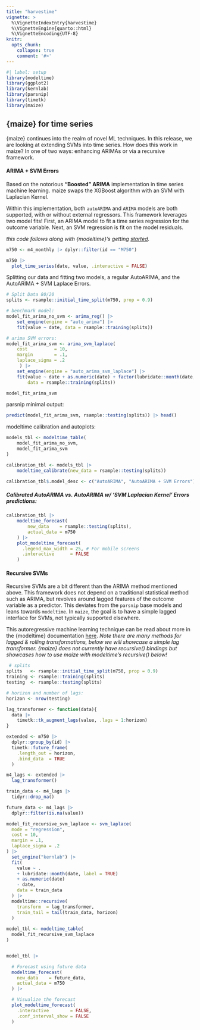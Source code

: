 ```yaml
---
title: "harvestime"
vignette: >
  %\VignetteIndexEntry{harvestime}
  %\VignetteEngine{quarto::html}
  %\VignetteEncoding{UTF-8}
knitr:
  opts_chunk:
    collapse: true
    comment: '#>'
---
```


```r
#| label: setup
library(modeltime)
library(ggplot2)
library(kernlab)
library(parsnip)
library(timetk)
library(maize)
```


## {maize} for time series

{maize} continues into the realm of novel ML techniques. In this release, we are looking at extending SVMs into time series. How does this work in maize? In one of two ways: enhancing ARIMAs or via a recursive framework. 

#### ARIMA + SVM Errors

Based on the notorious **"Boosted" ARIMA** implementation in time series machine learning. maize swaps the XGBoost algorithm with an SVM with Laplacian Kernel.   
    
Within this implementation, both `autoARIMA` and `ARIMA` models are both supported, with or without external regressors. This framework leverages two model fits! First, an ARIMA model to fit a time series regression for the outcome variable. Next, an SVM regression is fit on the model residuals. 

*this code follows along with {modeltime}'s getting [started](https://business-science.github.io/modeltime/articles/getting-started-with-modeltime.html).*

```r
m750 <- m4_monthly |> dplyr::filter(id == "M750")

m750 |>
  plot_time_series(date, value, .interactive = FALSE)
```

Splitting our data and fitting two models, a regular AutoARIMA, and the AutoARIMA  + SVM Laplace Errors.

```r
# Split Data 80/20
splits <- rsample::initial_time_split(m750, prop = 0.9)

# benchmark model:
model_fit_arima_no_svm <- arima_reg() |>
    set_engine(engine = "auto_arima") |>
    fit(value ~ date, data = rsample::training(splits))

# arima SVM errors:
model_fit_arima_svm <- arima_svm_laplace(
    cost          = 10,
    margin        = .1,
    laplace_sigma = .2
     ) |>
    set_engine(engine = "auto_arima_svm_laplace") |>
    fit(value ~ date + as.numeric(date) + factor(lubridate::month(date, label = TRUE), ordered = F),
        data = rsample::training(splits))

model_fit_arima_svm
```

parsnip minimal output:
```r
predict(model_fit_arima_svm, rsample::testing(splits)) |> head()
```


modeltime calibration and autoplots:
```r
models_tbl <- modeltime_table(
    model_fit_arima_no_svm,
    model_fit_arima_svm
)

calibration_tbl <- models_tbl |>
    modeltime_calibrate(new_data = rsample::testing(splits))

calibration_tbl$.model_desc <- c("AutoARIMA", "AutoARIMA + SVM Errors")

```


##### Calibrated AutoARIMA vs. AutoARIMA w/ 'SVM Laplacian Kernel' Errors predictions:
```r
calibration_tbl |>
    modeltime_forecast(
        new_data    = rsample::testing(splits),
        actual_data = m750
    ) |>
    plot_modeltime_forecast(
      .legend_max_width = 25, # For mobile screens
      .interactive      = FALSE
    )
```

#### Recursive SVMs

Recursive SVMs are a bit different than the ARIMA method mentioned above. This framework does not depend on a traditional statistical method such as ARIMA, but revolves around lagged features of the outcome variable as a predictor. This deviates from the `parsnip` base models and leans towards `modeltime`. In `maize`, the goal is to have a simple lagged interface for SVMs, not typically supported elsewhere.

This autoregressive machine learning technique can be read about more in the {modeltime} documentation [here](https://business-science.github.io/modeltime/articles/recursive-forecasting.html). *Note there are many methods for lagged & rolling transformations, below we will showcase a simple lag transformer. {maize} does not currently have recursive() bindings but showcases how to use maize with modeltime's recursive() below!*


```r
 # splits 
splits   <- rsample::initial_time_split(m750, prop = 0.9)
training <- rsample::training(splits) 
testing  <- rsample::testing(splits)  

# horizon and number of lags:
horizon <- nrow(testing)

lag_transformer <- function(data){
  data |>
    timetk::tk_augment_lags(value, .lags = 1:horizon)
}

```


```r

extended <- m750 |>
  dplyr::group_by(id) |>
  timetk::future_frame(
    .length_out = horizon,
    .bind_data  = TRUE
  )

m4_lags <- extended |>
  lag_transformer()

train_data <- m4_lags |>
  tidyr::drop_na()

future_data <- m4_lags |>
  dplyr::filter(is.na(value))

model_fit_recursive_svm_laplace <- svm_laplace(
  mode = "regression",
  cost = 10,
  margin = .1,
  laplace_sigma = .2
) |>
  set_engine("kernlab") |>
  fit(
    value ~ .
    + lubridate::month(date, label = TRUE)
    + as.numeric(date)
    - date,
    data = train_data
  ) |>
  modeltime::recursive(
    transform  = lag_transformer,
    train_tail = tail(train_data, horizon)
  )
  
model_tbl <- modeltime_table(
  model_fit_recursive_svm_laplace
)


model_tbl |>

  # Forecast using future data
  modeltime_forecast(
    new_data    = future_data,
    actual_data = m750
  ) |>

  # Visualize the forecast
  plot_modeltime_forecast(
    .interactive        = FALSE,
    .conf_interval_show = FALSE
  )

```
